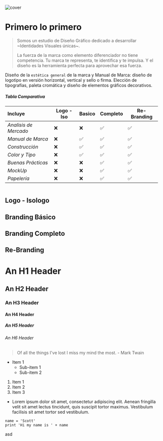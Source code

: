 
![cover](mdimg/branding-cover.webp)
# Primero lo primero
>Somos un estudio de Diseño Gráfico dedicado a desarrollar ~Identidades Visuales únicas~.
>
 >La fuerza de la marca como elemento diferenciador no tiene competencia. Tu marca te representa, te identifica y te impulsa. Y el diseño es la herramienta perfecta para aprovechar esa fuerza.

Diseño de la `estética general` de la marca y Manual de Marca: diseño de logotipo en versión horizontal, vertical y sello o firma. Elección de tipografías, paleta cromática y diseño de elementos gráficos decorativos.

##### Tabla Comparativa
Incluye               |Logo - Iso    | Basico         | Completo     | Re-Branding 
|:--------------------|--------------|----------------|--------------|-------------
|*Analisis de Mercado*|     ❌      |     ❌         | ✅          | ✅
|*Manual de Marca*    |     ❌      |     ✅         | ✅          | ✅
|*Construcción*       |     ❌      |     ✅         | ✅          | ✅
|*Color y Tipo*       |     ❌      |     ✅         | ✅          | ✅
|*Buenas Prácticas*   |     ❌      |     ❌         | ✅          | ✅
|*MockUp*             |     ❌      |     ❌         | ✅          | ✅
|*Papelería*          |     ❌      |     ❌         | ✅          | ✅

![]()


 ## Logo - Isologo

## Branding Básico

## Branding Completo

## Re-Branding

# An H1 Header
## An H2 Header
### An H3 Header
#### An H4 Header
##### An H5 Header
###### An H6 Header

> Of all the things I've lost 
> I miss my mind the most. - Mark Twain

- Item 1
  - Sub-item 1
  - Sub-item 2

1. Item 1
2. Item 2
3. Item 3

* Lorem ipsum dolor sit amet, consectetur adipiscing elit. Aenean fringilla velit sit amet lectus tincidunt, quis suscipit tortor maximus. Vestibulum facilisis sit amet tortor sed vestibulum.

```
name = 'Scott'
print 'Hi my name is ' + name
```




asd



